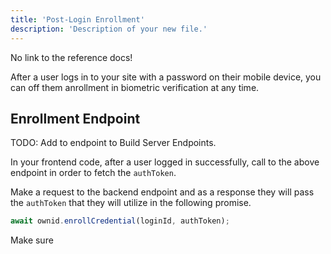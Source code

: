 ```yaml
---
title: 'Post-Login Enrollment'
description: 'Description of your new file.'
---
```


No link to the reference docs!

After a user logs in to your site with a password on their mobile device, you can off them anrollment in biometric verification at any time.

## Enrollment Endpoint

TODO: Add to endpoint to Build Server Endpoints.

In your frontend code, after a user logged in successfully, call to the above endpoint in order to fetch the `authToken`.

Make a request to the backend endpoint and as a response they will pass the `authToken` that they will utilize in the following promise.

```Javascript
await ownid.enrollCredential(loginId, authToken);
```
Make sure

